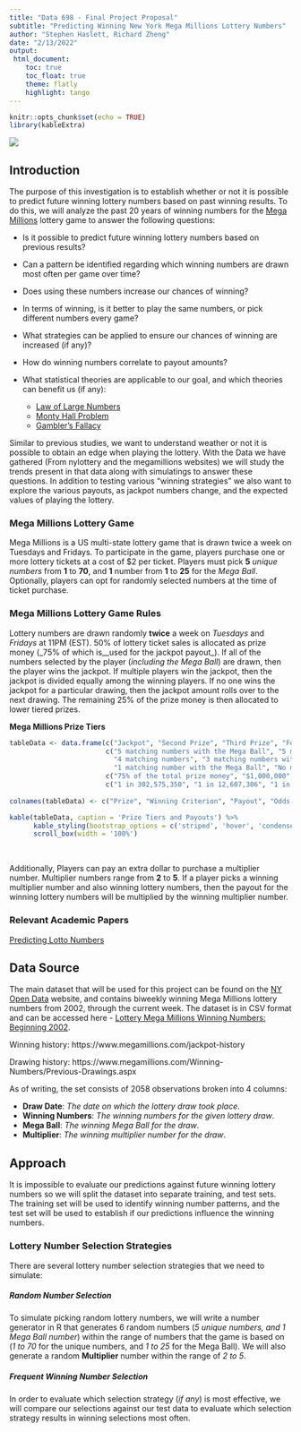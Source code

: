 ```yaml
---
title: "Data 698 - Final Project Proposal"
subtitle: "Predicting Winning New York Mega Millions Lottery Numbers"
author: "Stephen Haslett, Richard Zheng"
date: "2/13/2022"
output:
 html_document:
    toc: true
    toc_float: true
    theme: flatly
    highlight: tango
---
```


```r
knitr::opts_chunk$set(echo = TRUE)
library(kableExtra)
```


![](./images/MegaMillionsLogo.png)

## Introduction

The purpose of this investigation is to establish whether or not it is possible to predict future winning lottery numbers based on past winning results. To do this, we will analyze the past 20 years of winning numbers for the [Mega Millions](https://nylottery.ny.gov/draw-game/?game=megamillions) lottery game to answer the following questions:

- Is it possible to predict future winning lottery numbers based on previous results?

- Can a pattern be identified regarding which winning numbers are drawn most often per game over time?

- Does using these numbers increase our chances of winning?

- In terms of winning, is it better to play the same numbers, or pick different numbers every game?

- What strategies can be applied to ensure our chances of winning are increased (if any)?

- How do winning numbers correlate to payout amounts?

- What statistical theories are applicable to our goal, and which theories can benefit us (if any):
    - [Law of Large Numbers](https://en.wikipedia.org/wiki/Law_of_large_numbers)
    - [Monty Hall Problem](https://en.wikipedia.org/wiki/Monty_Hall_problem)
    - [Gambler's Fallacy](https://en.wikipedia.org/wiki/Gambler%27s_fallacy)
 
Similar to previous studies, we want to understand weather or not it is possible to obtain an edge when playing the lottery. 
With the Data we have gathered (From nylottery and the megamillions websites) we will study the trends present in that data along with simulatings to answer these questions. 
In addition to testing various "winning strategies" we also want to explore the various payouts, as jackpot numbers change, and the expected values of playing the lottery.


### Mega Millions Lottery Game

Mega Millions is a US multi-state lottery game that is drawn twice a week on Tuesdays and Fridays. 
To participate in the game, players purchase one or more lottery tickets at a cost of $2 per ticket. 
Players must pick **5** _unique numbers_ from **1** to **70**, and **1** number from **1** to **25** for the _Mega Ball_. 
Optionally, players can opt for randomly selected numbers at the time of ticket purchase.

### Mega Millions Lottery Game Rules

Lottery numbers are drawn randomly **twice** a week on _Tuesdays_ and _Fridays_ at 11PM (EST). 
50% of lottery ticket sales is allocated as prize money (_75% of which is__used for the jackpot payout_). 
If all of the numbers selected by the player (_including the Mega Ball_) are drawn, then the player wins the jackpot. 
If multiple players win the jackpot, then the jackpot is divided equally among the winning players. 
If no one wins the jackpot for a particular drawing, then the jackpot amount rolls over to the next drawing. 
The remaining 25% of the prize money is then allocated to lower tiered prizes.

**Mega Millions Prize Tiers**

```r
tableData <- data.frame(c("Jackpot", "Second Prize", "Third Prize", "Fourth Prize", "Fifth Prize",  "Sixth Prize", "Seventh Prize", "Eighth Prize", "Ninth Prize"),
                        c("5 matching numbers with the Mega Ball", "5 matching numbers", "4 matching numbers with the Mega Ball",
                          "4 matching numbers", "3 matching numbers with the Mega Ball", "3 matching numbers", "2 matching numbers with the Mega Ball",
                          "1 matching number with the Mega Ball", "No matching numbers with the Mega Ball"),
                        c("75% of the total prize money", "$1,000,000", "$10,000", "$500", "$200", "$10", "$10", "$4", "$2"),
                        c("1 in 302,575,350", "1 in 12,607,306", "1 in 931,001", "1 in 38,792", "1 in 14,547", "1 in 606", "1 in 693", "1 in 89", "1 in 37"))
                          
colnames(tableData) <- c("Prize", "Winning Criterion", "Payout", "Odds of Winning")

kable(tableData, caption = 'Prize Tiers and Payouts') %>%
      kable_styling(bootstrap_options = c('striped', 'hover', 'condensed', 'responsive')) %>% 
      scroll_box(width = '100%')
```

\ 

Additionally, Players can pay an extra dollar to purchase a multiplier number. 
Multiplier numbers range from **2** to **5**. 
If a player picks a winning multiplier number and also winning lottery numbers, then the payout for the winning lottery numbers will be multiplied by the winning multiplier number. 


### Relevant Academic Papers

[Predicting Lotto Numbers](https://www.parisschoolofeconomics.eu/IMG/pdf/suetens_paper.pdf)



## Data Source

The main dataset that will be used for this project can be found on the [NY Open Data](https://data.ny.gov/) website, and contains biweekly winning Mega Millions lottery numbers from 2002, through the current week. 
The dataset is in CSV format and can be accessed here - [Lottery Mega Millions Winning Numbers: Beginning 2002](https://data.ny.gov/Government-Finance/Lottery-Mega-Millions-Winning-Numbers-Beginning-20/5xaw-6ayf/data). 

Winning history: https://www.megamillions.com/jackpot-history

Drawing history: https://www.megamillions.com/Winning-Numbers/Previous-Drawings.aspx

As of writing, the set consists of 2058 observations broken into 4 columns:

- **Draw Date**: _The date on which the lottery draw took place_.
- **Winning Numbers**: _The winning numbers for the given lottery draw_.
- **Mega Ball**: _The winning Mega Ball for the draw_.
- **Multiplier**: _The winning multiplier number for the draw_.

## Approach

It is impossible to evaluate our predictions against future winning lottery numbers so we will split the dataset into separate training, and test sets. The training set will be used to identify winning number patterns, and the test set will be used to establish if our predictions influence the winning numbers.

### Lottery Number Selection Strategies

There are several lottery number selection strategies that we need to simulate:

##### **Random Number Selection**

To simulate picking random lottery numbers, we will write a number generator in R that generates 6 random numbers (_5 unique numbers, and 1 Mega Ball number_) within the range of numbers that the game is based on (_1 to 70_ for the unique numbers, and _1 to 25_ for the Mega Ball). We will also generate a random **Multiplier** number within the range of _2 to 5_.

##### **Frequent Winning Number Selection**

In order to evaluate which selection strategy (_if any_) is most effective, we will compare our selections against our test data to evaluate which selection strategy results in winning selections most often.


